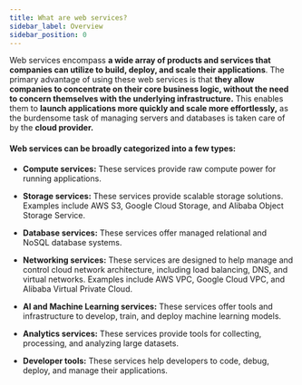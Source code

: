 ```yaml
---
title: What are web services?
sidebar_label: Overview
sidebar_position: 0
---
```


Web services encompass **a wide array of products and services that companies can utilize to build, deploy, and scale their applications**. The primary advantage of using these web services is that **they allow companies to concentrate on their core business logic, without the need to concern themselves with the underlying infrastructure.** This enables them to **launch applications more quickly and scale more effortlessly,** as the burdensome task of managing servers and databases is taken care of by the **cloud provider.**

#### Web services can be broadly categorized into a few types:

- **Compute services:** These services provide raw compute power for running applications.

- **Storage services:** These services provide scalable storage solutions. Examples include AWS S3, Google Cloud Storage, and Alibaba Object Storage Service.

- **Database services:** These services offer managed relational and NoSQL database systems. 

- **Networking services:** These services are designed to help manage and control cloud network architecture, including load balancing, DNS, and virtual networks. Examples include AWS VPC, Google Cloud VPC, and Alibaba Virtual Private Cloud.

- **AI and Machine Learning services:** These services offer tools and infrastructure to develop, train, and deploy machine learning models.

- **Analytics services:** These services provide tools for collecting, processing, and analyzing large datasets.

- **Developer tools:** These services help developers to code, debug, deploy, and manage their applications. 